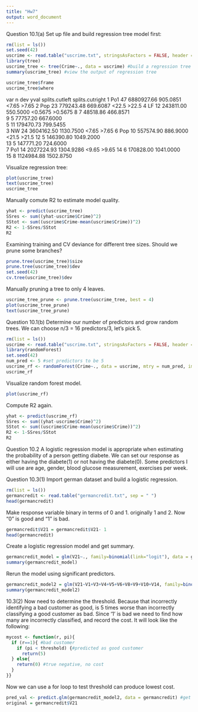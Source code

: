 ---
title: "Hw7"
output: word_document
---

Question 10.1(a)
Set up file and build regression tree model first:
```{r}
rm(list = ls())
set.seed(42)
uscrime <- read.table("uscrime.txt", stringsAsFactors = FALSE, header = TRUE) #import uscrime data
library(tree)
uscrime_tree <- tree(Crime~., data = uscrime) #build a regression tree model
summary(uscrime_tree) #view the output of regression tree
```

```{r}
uscrime_tree$frame
uscrime_tree$where
```
var  n        dev      yval splits.cutleft splits.cutright
1     Po1 47 6880927.66  905.0851          <7.65           >7.65
2     Pop 23  779243.48  669.6087          <22.5           >22.5
4      LF 12  243811.00  550.5000        <0.5675         >0.5675
8  <leaf>  7   48518.86  466.8571                               
9  <leaf>  5   77757.20  667.6000                               
5  <leaf> 11  179470.73  799.5455                               
3      NW 24 3604162.50 1130.7500          <7.65           >7.65
6     Pop 10  557574.90  886.9000          <21.5           >21.5
12 <leaf>  5  146390.80 1049.2000                               
13 <leaf>  5  147771.20  724.6000                               
7     Po1 14 2027224.93 1304.9286          <9.65           >9.65
14 <leaf>  6  170828.00 1041.0000                               
15 <leaf>  8 1124984.88 1502.8750                               

Visualize regression tree:
```{r}
plot(uscrime_tree)
text(uscrime_tree)
uscrime_tree
```
Manually comute R2 to estimate model quality.
```{r}
yhat <- predict(uscrime_tree)
SSres <- sum((yhat-uscrime$Crime)^2)
SStot <- sum((uscrime$Crime-mean(uscrime$Crime))^2)
R2 <- 1-SSres/SStot
R2
```
Examining training and CV deviance for different tree sizes. Should we prune some branches?
```{r}
prune.tree(uscrime_tree)$size
prune.tree(uscrime_tree)$dev
set.seed(42)
cv.tree(uscrime_tree)$dev
```
Manually pruning a tree to only 4 leaves.
```{r}
uscrime_tree_prune <- prune.tree(uscrime_tree, best = 4)
plot(uscrime_tree_prune)
text(uscrime_tree_prune)
```

Question 10.1(b)
Determine our number of predictors and grow random trees.
We can choose n/3 = 16 predictors/3, let's pick 5.
```{r}
rm(list = ls())
uscrime <- read.table("uscrime.txt", stringsAsFactors = FALSE, header = TRUE) #import uscrime data
library(randomForest)
set.seed(42)
num_pred <- 5 #set predictors to be 5
uscrime_rf <- randomForest(Crime~., data = uscrime, mtry = num_pred, importance = TRUE, ntree = 500) #build random forest model
uscrime_rf
```
Visualize random forest model.
```{r}
plot(uscrime_rf)
```
Compute R2 again.
```{r}
yhat <- predict(uscrime_rf)
SSres <- sum((yhat-uscrime$Crime)^2)
SStot <- sum((uscrime$Crime-mean(uscrime$Crime))^2)
R2 <- 1-SSres/SStot
R2
```

Question 10.2
A logistic regression model is appropriate when estimating the probability of a person getting diabete. We can set our response as either having the diabete(1) or not having the diabete(0).
Some predictors I will use are age, gender, blood glucose measurement, exercises per week.

Question 10.3(1)
Import german dataset and build a logistic regression.
```{r}
rm(list = ls())
germancredit <- read.table("germancredit.txt", sep = " ")
head(germancredit)
```
Make response variable binary in terms of 0 and 1. originally 1 and 2. Now "0" is good and "1" is bad.
```{r}
germancredit$V21 = germancredit$V21- 1
head(germancredit)
```
Create a logistic regression model and get summary.
```{r}
germancredit_model = glm(V21~., family=binomial(link="logit"), data = germancredit)
summary(germancredit_model)
```
Rerun the model using significant predictors.
```{r}
germancredit_model2 = glm(V21~V1+V3+V4+V5+V6+V8+V9+V10+V14, family=binomial(link="logit"), data = germancredit)
summary(germancredit_model2)
```

10.3(2)
Now need to determine the threshold. Because that incorrectly
identifying a bad customer as good, is 5 times worse than incorrectly classifying a good
customer as bad. Since '1' is bad we need to find how many are incorrectly classified, and record the cost. It will look like the following:
```{r}
mycost <- function(r, pi){
  if (r==1){ #bad customer
    if (pi < threshold) {#predicted as good customer
      return(5)
  } else{
    return(0) #true negative, no cost
  }
}}
```
Now we can use a for loop to test threshold can produce lowest cost.
```{r}
pred_val <- predict.glm(germancredit_model2, data = germancredit) #get the predicted response using 2nd model
original = germancredit$V21

```

